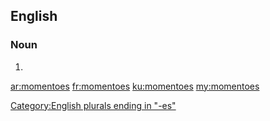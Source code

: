 ==English==

===Noun===
{{head|en|noun plural form}}

# {{plural of|momento|lang=en}}

[[Category:English plurals ending in "-es"]]

[[ar:momentoes]]
[[fr:momentoes]]
[[ku:momentoes]]
[[my:momentoes]]